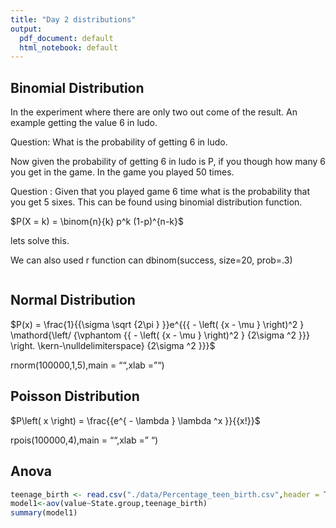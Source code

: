 ```yaml
---
title: "Day 2 distributions"
output:
  pdf_document: default
  html_notebook: default
---
```

## Binomial Distribution 

In the experiment where there are only two out come of the result. An example getting the value 6 in ludo. 

Question: What is the probability of getting 6 in ludo.

Now given the probability of getting 6 in ludo is P, if you though how many 6 you get in the game. In the game you played 50 times. 

Question : Given that you played game 6 time what is the probability that you get 5 sixes. This can be found using binomial distribution function. 

$P(X = k) = \binom{n}{k} p^k (1-p)^{n-k}$

lets solve this. 

We can also used r function can dbinom(success, size=20, prob=.3)
```r
```

## Normal Distribution



$P(x) = \frac{1}{{\sigma \sqrt {2\pi } }}e^{{{ - \left( {x - \mu } \right)^2 } \mathord{\left/ {\vphantom {{ - \left( {x - \mu } \right)^2 } {2\sigma ^2 }}} \right. \kern-\nulldelimiterspace} {2\sigma ^2 }}}$

rnorm(100000,1,5),main = "",xlab = "")

## Poisson Distribution

$P\left( x \right) = \frac{{e^{ - \lambda } \lambda ^x }}{{x!}}$

rpois(100000,4),main = "",xlab = " ")

## Anova
```r
teenage_birth <- read.csv("./data/Percentage_teen_birth.csv",header = T)
model1<-aov(value~State.group,teenage_birth)
summary(model1)
```
